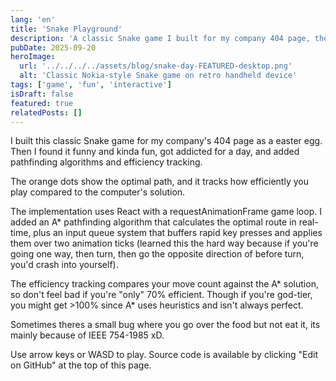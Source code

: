 ```yaml
---
lang: 'en'
title: 'Snake Playground'
description: 'A classic Snake game I built for my company 404 page, then got addicted and added pathfinding algorithms.'
pubDate: 2025-09-20
heroImage:
  url: '../../../../assets/blog/snake-day-FEATURED-desktop.png'
  alt: 'Classic Nokia-style Snake game on retro handheld device'
tags: ['game', 'fun', 'interactive']
isDraft: false
featured: true
relatedPosts: []
---
```



I built this classic Snake game for my company's 404 page as a easter egg. Then I found it funny and kinda fun, got addicted for a day, and added pathfinding algorithms and efficiency tracking.

The orange dots show the optimal path, and it tracks how efficiently you play compared to the computer's solution.

<SnakeGame client:only="react" />

The implementation uses React with a requestAnimationFrame game loop. I added an A\* pathfinding algorithm that calculates the optimal route in real-time, plus an input queue system that buffers rapid key presses and applies them over two animation ticks (learned this the hard way because if you're going one way, then turn, then go the opposite direction of before turn, you'd crash into yourself).

The efficiency tracking compares your move count against the A* solution, so don't feel bad if you're "only" 70% efficient. Though if you're god-tier, you might get >100% since A* uses heuristics and isn't always perfect.

Sometimes theres a small bug where you go over the food but not eat it, its mainly because of IEEE 754-1985 xD.

Use arrow keys or WASD to play. Source code is available by clicking "Edit on GitHub" at the top of this page.
